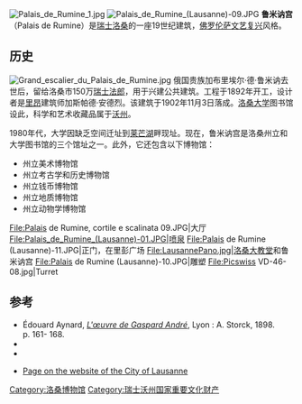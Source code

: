 [[Image:Palais_de_Rumine_1.jpg|thumb]]
[[File:Palais_de_Rumine_(Lausanne)-09.JPG|thumb]]
'''鲁米讷宫'''（Palais de Rumine）是[[瑞士|瑞士]][[洛桑|洛桑]]的一座19世纪建筑，[[佛罗伦萨|佛罗伦萨]][[文艺复兴|文艺复兴]]风格。

== 历史 ==
[[Image:Grand_escalier_du_Palais_de_Rumine.jpg|thumb]]
俄国贵族加布里埃尔·德·鲁米讷去世后，留给洛桑市150万[[瑞士法郎|瑞士法郎]]，用于兴建公共建筑。工程于1892年开工，设计者是[[里昂|里昂]]建筑师加斯帕德·安德烈。该建筑于1902年11月3日落成。[[洛桑大学|洛桑大学]]图书馆设此，科学和艺术收藏品属于[[沃州|沃州]]。

1980年代，大学因缺乏空间迁址到[[莱芒湖|莱芒湖]]畔现址。现在，鲁米讷宫是洛桑州立和大学图书馆的三个馆址之一。此外，它还包含以下博物馆：

* 州立美术博物馆
* 州立考古学和历史博物馆
* 州立钱币博物馆
* 州立地质博物馆
* 州立动物学博物馆

<gallery class="center">
File:Palais de Rumine, cortile e scalinata 09.JPG|大厅
File:Palais_de_Rumine_(Lausanne)-01.JPG|喷泉
File:Palais de Rumine (Lausanne)-11.JPG|正门，在里彭广场 
File:LausannePano.jpg|[[洛桑大教堂|洛桑大教堂]]和鲁米讷宫
File:Palais de Rumine (Lausanne)-10.JPG|雕塑
File:Picswiss VD-46-08.jpg|Turret
</gallery>

== 参考 ==
* Édouard Aynard, [http://edb.kulib.kyoto-u.ac.jp/exhibit-e/f08/image/01/f08s0191.html ''L'œuvre de Gaspard André''], Lyon : A. Storck, 1898. p. 161- 168. {{OCLC|5107808}}
* {{Cite web| url=http://www.vd.ch/fr/themes/culture/palais-rumineespace-arlaud/| title=Le palais de Rumine| author=www.vd.ch| accessdate=2007-11-06| deadurl=yes| archiveurl=https://web.archive.org/web/20070814125719/http://www.vd.ch/fr/themes/culture/palais-rumineespace-arlaud| archivedate=2007-08-14}}
* {{Cite web| url=http://www3.dfj.vd.ch/~latin/Images/lausanne_2.htm| title=Dossier des latinistes - Lausanne : quelques exemples d'architecture néo-classique| author=| accessdate=2007-11-06| deadurl=yes| archiveurl=https://web.archive.org/web/20071202123900/http://www3.dfj.vd.ch/~latin/Images/lausanne_2.htm| archivedate=2007-12-02}}
{{Reflist|2}}
* [https://archive.is/20130628075933/http://www.lausanne.ch/en/ville-culturelle/histoire-et-patrimoine/architecture-et-monuments/lausanne-1900/palais-de-rumine.html Page on the website of the City of Lausanne]
{{coord|46.52353|6.63386|format=dms|display=title|type:landmark_region:CH_scale:2000}}

[[Category:洛桑博物馆|Category:洛桑博物馆]]
[[Category:瑞士沃州国家重要文化财产|Category:瑞士沃州国家重要文化财产]]